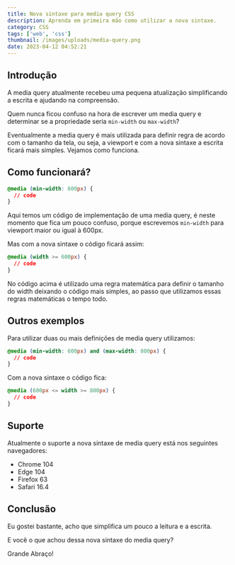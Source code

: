 ```yaml
---
title: Nova sintaxe para media query CSS
description: Aprenda em primeira mão como utilizar a nova sintaxe.
category: CSS
tags: ['web', 'css']
thumbnail: /images/uploads/media-query.png
date: 2023-04-12 04:52:21
---
```

## Introdução



A media query atualmente recebeu uma pequena atualização simplificando a escrita e ajudando na compreensão.

Quem nunca ficou confuso na hora de escrever um media query e determinar se a propriedade seria `min-width` ou `max-width`?

Eventualmente a media query é mais utilizada para definir regra de acordo com o tamanho da tela, ou seja, a viewport e com a nova sintaxe a escrita ficará mais simples. Vejamos como funciona.

## Como funcionará?

```css
@media (min-width: 600px) {
  // code
}
```

Aqui temos um código de implementação de uma media query, é neste momento que fica um pouco confuso, porque escrevemos `min-width` para viewport maior ou igual à 600px. 

Mas com a nova sintaxe o código ficará assim:

```css
@media (width >= 600px) {
  // code
}
```

No código acima é utilizado uma regra matemática para definir o tamanho do width deixando o código mais simples, ao passo que utilizamos essas regras matemáticas o tempo todo.

## Outros exemplos



Para utilizar duas ou mais definições de media query utilizamos:

```css
@media (min-width: 600px) and (max-width: 800px) {
  // code
}
```

Com a nova sintaxe o código fica:

```css
@media (600px <= width >= 800px) {
  // code
}
```

## Suporte



Atualmente o suporte a nova sintaxe de media query está nos seguintes navegadores:

* Chrome 104
* Edge 104
* Firefox 63
* Safari 16.4

## Conclusão



Eu gostei bastante, acho que simplifica um pouco a leitura e a escrita.

E você o que achou dessa nova sintaxe do media query?



Grande Abraço!
